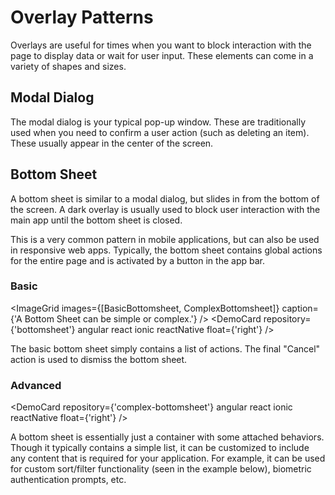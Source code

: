
# Overlay Patterns

Overlays are useful for times when you want to block interaction with the page to display data or wait for user input. These elements can come in a variety of shapes and sizes.

## Modal Dialog

The modal dialog is your typical pop-up window. These are traditionally used when you need to confirm a user action (such as deleting an item). These usually appear in the center of the screen.

## Bottom Sheet

A bottom sheet is similar to a modal dialog, but slides in from the bottom of the screen. A dark overlay is usually used to block user interaction with the main app until the bottom sheet is closed.

This is a very common pattern in mobile applications, but can also be used in responsive web apps. Typically, the bottom sheet contains global actions for the entire page and is activated by a button in the app bar.

### Basic

<ImageGrid images={[BasicBottomsheet, ComplexBottomsheet]} caption={'A Bottom Sheet can be simple or complex.'} />
<DemoCard repository={'bottomsheet'} angular react ionic reactNative float={'right'} />

The basic bottom sheet simply contains a list of actions. The final "Cancel" action is used to dismiss the bottom sheet.

### Advanced

<DemoCard repository={'complex-bottomsheet'} angular react ionic reactNative float={'right'} />

A bottom sheet is essentially just a container with some attached behaviors. Though it typically contains a simple list, it can be customized to include any content that is required for your application. For example, it can be used for custom sort/filter functionality (seen in the example below), biometric authentication prompts, etc.

